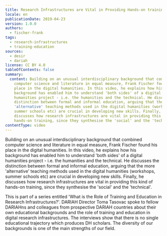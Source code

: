 ```yaml
---
title: Research Infrastructures are Vital in Providing Hands-on training
locale: en
publicationDate: 2019-04-23
version: 1.0.0
authors:
  - fischer-frank
tags:
  - research-infrastructures
  - training-education
sources:
  - desir
  - dariah
license: CC BY 4.0
tableOfContents: false
summary:
  content: Building on an unusual interdisciplinary background that combined
    computer science and literature in equal measure, Frank Fischer found his
    place in the digital humanities. In this video, he explains how his
    background has enabled him to understand 'both sides' of a digital
    humanities project - i.e. the humanities and the technical. He discusses the
    distinction between formal and informal education, arguing that the more
    'alternative' teaching methods used in the digital humanities (workshops,
    summer schools etc) are crucial in developing new skills. Finally, he
    discusses how research infrastructures are vital in providing this kind of
    hands-on training, since they synthesise the 'social' and the 'technical'.
contentType: video
---
```

Building on an unusual interdisciplinary background that combined computer science and literature in equal measure, Frank Fischer found his place in the digital humanities. In this video, he explains how his background has enabled him to understand 'both sides' of a digital humanities project - i.e. the humanities and the technical. He discusses the distinction between formal and informal education, arguing that the more 'alternative' teaching methods used in the digital humanities (workshops, summer schools etc) are crucial in developing new skills. Finally, he discusses how research infrastructures are vital in providing this kind of hands-on training, since they synthesise the 'social' and the 'technical'.

This is part of a series entitled 'What is the Role of Training and Education in Research Infrastructures?'. DARIAH Director Toma Tasovac spoke to fellow DARIAHns and colleagues from prospective DARIAH countries about their own educational backgrounds and the role of training and education in digital research infrastructures. The interviews show that there is no single educational trajectory which produces DH scholars. The diversity of our backgrounds is one of the main strengths of our field.

<VideoCard title="Research Infrastructures are Vital in Providing Hands-on Training" id="soL0itkLYpk" image="images/fischer-training.png" provider="youtube" />

